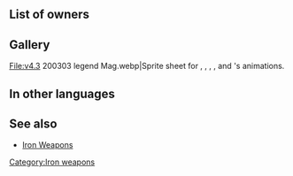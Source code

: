 {{Weapon Infobox
|tagid=SID_ロック
|weaponType=Colorless Tome
|weaponName={{PAGENAME}}
|might=4
|range=2
|effect=
|cost=50
|exclusive=0
|userVersion1=Closed|userVersion2=Open|statModifiers=0,4,0,0,0
|next=Elstone
|promotionRarity=3
|promotionTier=1
|required=-
|properties=random_all
}}
==List of owners==
{{Skill Hero List}}
==Gallery==
<gallery>
File:v4.3 200303 legend Mag.webp|Sprite sheet for {{St|Stone}}, {{St|Elstone}}, {{St|Atlas}}, {{St|Atlas+}}, and {{St|Void Tome}}'s animations.
</gallery>

==In other languages==
{{OtherLanguages
|japanese=ロック
|german=Stein
|spanishEU=Roca
|spanishLA=Roca
|french=Roche
|italian=Roccia
|chineseTW=洛克
|portuguese=Pedra
}}

==See also==
* [[Iron Weapons]]
{{Weapons Navbox}}
[[Category:Iron weapons]]